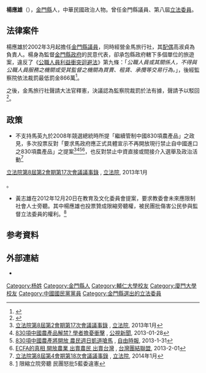{{Infobox AM
| name                = 楊應雄
| image               = Yang Ying-hsiung.jpg
|image_size  =300px
| order               = {{ROC}}第8屆[[立法委員|立法委員]]
| term_start          = 2012年2月1日
| term_end            = 2016年1月31日
| constituency=   [[金門縣選舉區|金門縣選舉區]]
| majority= 12,435(32.96%)
| predecessor= [[陳福海|陳福海]]
| successor = [[楊鎮浯|楊鎮浯]]
| spouse              = 高淑貞
| birth_date          = {{Birth date and age|1957|6|8}}
| birth_place         = {{ROC}}[[福建省_(中華民國)|福建省]][[金門縣|金門縣]]
| sex                 = 男
| nationality         = {{ROC}}
| party               = {{Kmt}}（{{np}}背書）
| educate             = 工商管理系[[碩士|碩士]]
| alma_mater          = [[天主教輔仁大學|輔仁大學]]<br>[[廈門大學|廈門大學]]
}}
{{Infobox EPW
| educate= 
*[[金沙國小|金沙國小]]
*[[金沙國中|金沙國中]]
*[[金門高中|金門高中]]
*[[輔仁大學|輔仁大學]]經濟系學士
*[[廈門大學|廈門大學]]工商管理系碩士 <ref name="立法院">{{cite web|title=立法院全球資訊網－立法委員－ 楊應雄 委員簡介|url=http://www.ly.gov.tw/03_leg/0301_main/legIntro.action?lgno=00079&stage=8|publisher=立法院|accessdate=2015-02-25|archive-date=2016-10-16|archive-url=https://web.archive.org/web/20161016205844/http://www.ly.gov.tw/03_leg/0301_main/legIntro.action?lgno=00079&stage=8|dead-url=no}}</ref>
| past = 
*金門縣第3.4.5.屆縣議員
*高雄市金門同鄉會理事長
*金門縣旅遊發展協會理事長
*金門縣慢速壘球運動委員會主任委員
*金門縣後備憲兵協會理事長
*金門縣總工會顧問
*金門酒廠產業工會顧問
*第8屆中華民國立法院立法委員<ref name="立法院" />
}}
'''楊應雄'''（{{bd|1957年|6月8日|}}），[[金門縣|金門縣]]人，中華民國政治人物。曾任金門縣議員、第八屆[[立法委員|立法委員]]。

== 法律案件 ==
楊應雄於2002年3月起擔任[[金門縣議員|金門縣議員]]，同時經營金馬旅行社，其[[配偶|配偶]]高淑貞為負責人。楊身為監督[[金門縣政府|金門縣政府]]的民意代表，卻承包縣政府轄下多個單位的旅遊案，違反了《[[s:公職人員利益衝突迴避法_(民國89年)|公職人員利益衝突迴避法]]》第九條：「''公職人員或其關係人，不得與公職人員服務之機關或受其監督之機關為買賣、租賃、承攬等交易行為。''」，後經監察院依法裁罰最低罰金866萬<ref>{{cite news|author=楊國文|title=專標縣府旅遊 議員夫婦罰866萬|url=http://news.ltn.com.tw/news/society/paper/399995/print|accessdate=2015-02-25|newspaper=[[自由時報|自由時報]]|date=2010-06-01|archive-date=2019-06-13|archive-url=https://web.archive.org/web/20190613204408/https://news.ltn.com.tw/news/society/paper/399995/print|dead-url=no}}</ref>。

之後，金馬旅行社聲請大法官釋憲，決議認為監察院裁罰於法有據，聲請予以駁回<ref>{{cite web|title=公布本院大法官議決釋字第七一六號解釋|url=http://www.judicial.gov.tw/publish/paperd/10303/pdf/10303%EF%BC%8802%EF%BC%89%E5%8F%B8%E6%B3%95%E9%99%A2%E9%87%8B%E5%AD%97%E7%AC%AC%E4%B8%83%E4%B8%80%E5%85%AD%E8%99%9F%E8%A7%A3%E9%87%8B.pdf|publisher=[[司法院|司法院]]公報|accessdate=2015-02-25|archive-date=2019-06-16|archive-url=https://web.archive.org/web/20190616224958/https://www.judicial.gov.tw/publish/paperd/10303/pdf/10303%EF%BC%8802%EF%BC%89%E5%8F%B8%E6%B3%95%E9%99%A2%E9%87%8B%E5%AD%97%E7%AC%AC%E4%B8%83%E4%B8%80%E5%85%AD%E8%99%9F%E8%A7%A3%E9%87%8B.pdf|dead-url=no}}</ref>。

==政策==
*不支持馬英九於2008年競選總統時所提「繼續管制中國830項農產品」之政見，多次投票反對「要求馬政府應正式具體宣示不再開放現行禁止自中國進口之830項農產品」之提案<ref>[http://lci.ly.gov.tw/LyLCEW/html/agendarec1/02/08/02/17/LCEWC03_080217.htm 立法院第8屆第2會期第17次會議議事錄] {{Webarchive|url=https://archive.is/20170327161958/http://lci.ly.gov.tw/LyLCEW/html/agendarec1/02/08/02/17/LCEWC03_080217.htm |date=2017-03-27 }}, [[立法院|立法院]], 2013年1月</ref><ref>[http://news.pts.org.tw/article/232016?NEENO=232016 830項中國農產品解禁? 學者擔憂衝擊] {{Wayback|url=http://news.pts.org.tw/article/232016?NEENO=232016 |date=20160304115120 }}, [[公視新聞|公視新聞]], 2013-01-28</ref><ref>[http://news.ltn.com.tw/news/politics/paper/651149 830項中國農產將開放 農民週日凱道嗆馬] {{Wayback|url=http://news.ltn.com.tw/news/politics/paper/651149 |date=20160127060909 }}, [[自由時報|自由時報]], 2013-1-31</ref><ref>[http://www.tsu.org.tw/?post_type=news&p=3515 ECFA的真相 開放農業 出賣農民 出賣台灣] {{Wayback|url=http://www.tsu.org.tw/?post_type=news&p=3515 |date=20160125203311 }}, [[台灣團結聯盟|台灣團結聯盟]], 2013-2-01</ref>，也反對禁止中資直接或間接介入選舉及政治活動<ref>[http://lci.ly.gov.tw/LyLCEW/html/agendarec1/02/08/04/18/LCEWC03_080418.htm 立法院第8屆第4會期第18次會議議事錄] {{Wayback|url=http://lci.ly.gov.tw/LyLCEW/html/agendarec1/02/08/04/18/LCEWC03_080418.htm |date=20160304132100 }}, [[立法院|立法院]], 2014年1月</ref><REF>
[http://lci.ly.gov.tw/LyLCEW/html/agendarec1/02/08/02/17/LCEWC03_080217.htm 立法院第8屆第2會期第17次會議議事錄] {{Webarchive|url=https://archive.is/20170327161958/http://lci.ly.gov.tw/LyLCEW/html/agendarec1/02/08/02/17/LCEWC03_080217.htm |date=2017-03-27 }}, [[立法院|立法院]], 2013年1月
</ref>。

*黃志雄在2012年12月20日在教育及文化委員會提案，要求教委會未來應限制社會人士旁聽。其中楊應雄也投票贊成限縮旁聽權，被民團批傷害公民參與監督立法委員的權利。<ref>[http://newtalk.tw/news/view/2012-12-20/32142] {{Wayback|url=http://newtalk.tw/news/view/2012-12-20/32142 |date=20190629155016 }}限縮立院旁聽 民團怒批5藍委違憲</ref>

==参考資料==
{{reflist}}

== 外部連結 ==
{{commons category|Yang Ying-hsiung}}
*{{Facebook|eyang68|立法委員楊應雄服務團隊}}

{{中華民國第八屆立法委員}}
{{Authority control}}
{{DEFAULTSORT:Y}}
[[Category:杨姓|Category:杨姓]]
[[Category:金門縣人|Category:金門縣人]]
[[Category:輔仁大學校友|Category:輔仁大學校友]]
[[Category:廈門大學校友|Category:廈門大學校友]]
[[Category:中國國民黨黨員|Category:中國國民黨黨員]]
[[Category:金門縣選出的立法委員|Category:金門縣選出的立法委員]]